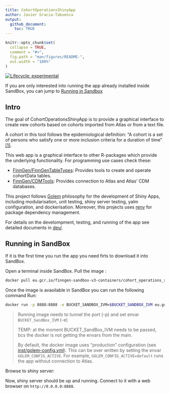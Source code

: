 ```yaml
---
title: CohortOperationsShinyApp
author: Javier Gracia-Tabuenca
output:
  github_document:
    toc: TRUE
---
```


<!-- README.md is generated from README.Rmd. Please edit that file -->

```r
knitr::opts_chunk$set(
  collapse = TRUE,
  comment = "#>",
  fig.path = "man/figures/README-",
  out.width = "100%"
)
```

<!-- badges: start -->
[![Lifecycle: experimental](https://img.shields.io/badge/lifecycle-experimental-orange.svg)](https://lifecycle.r-lib.org/articles/stages.html#experimental)
<!-- badges: end -->

If you are only interested into running the app already installed inside SandBox, you can jump to [Running in Sandbox](#running-in-sandbox)

## Intro

The goal of CohortOperationsShinyApp is to provide a graphical interface to create new cohorts based on cohorts imported from Atlas or from a text file. 

A cohort in this tool follows the epidemiological definition: "A cohort is a set of persons who satisfy one or more inclusion criteria for a duration of time" [[1]](https://ohdsi.github.io/TheBookOfOhdsi/Cohorts.html#what-is-a-cohort). 

This web app is a graphical interface to other R-packages which provide the underlying functionality. 
For programming use cases check these: 

- [FinnGen/FinnGenTableTypes](https://github.com/FinnGen/FinnGenTableTypes): Provides tools to create and operate cohortData tables. 
- [FinnGen/CDMTools](https://github.com/FinnGen/CDMTools): Provides connection to Atlas and Atlas' CDM databases. 

This project follows [Golem](https://engineering-shiny.org/golem.html) philosophy for the development of Shiny Apps, including modularisation, unit testing, shiny server testing, yalm configuration, and dockerisation. Moreover, this projects uses [renv](https://rstudio.github.io/renv/articles/renv.html) for package dependency management. 

For details on the develompment, testing, and running of the app see detailed documents in [dev/](dev/). 

## Running in SandBox 
If it is the first time you run the app you need firts to download it into SandBox.

Open a terminal inside SandBox. Pull the image :
```bash
docker pull eu.gcr.io/finngen-sandbox-v3-containers/cohort_operations_shiny_app:latest
```

Once the image is avaoilable in SandBox you can run the following command 
Run: 
```bash
docker run -p 8888:8888 -e BUCKET_SANDBOX_IVM=$BUCKET_SANDBOX_IVM eu.gcr.io/finngen-sandbox-v3-containers/cohort_operations_shiny_app:latest > /home/ivm/cohort_operations_shiny_app & sleep 5 && firefox localhost:8888

```

> Running image needs to tunnel the port (-p) and set envar `BUCKET_SandBox_IVM` (-e)
>
> TEMP: at the moment BUCKET_SandBox_IVM needs to be passed, bcs the docker is not getting the envars from the main. 
>
> By default, the docker image uses "production" configuration (see [inst/golem-config.yml](inst/golem-config.yml)). This can be over written by setting the envar `GOLEM_CONFIG_ACTIVE`. For example, `GOLEM_CONFIG_ACTIVE=default` runs the app without connection to Atlas. 

Browse to shiny server: 

Now, shiny server should be up and running. Connect to it with a web browser on `http://0.0.0.0:8888`. 










